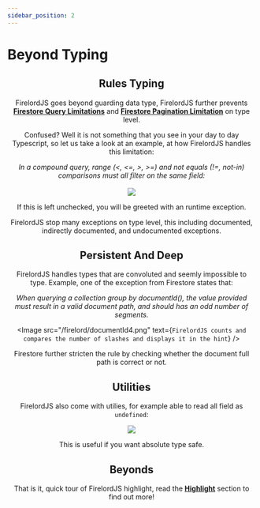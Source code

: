 ```yaml
---
sidebar_position: 2
---
```


# Beyond Typing


<Header />

## Rules Typing

FirelordJS goes beyond guarding data type, FirelordJS further prevents **[Firestore Query Limitations](https://firebase.google.com/docs/firestore/query-data/queries#query_limitations)** and **[Firestore Pagination Limitation](https://firebase.google.com/docs/firestore/query-data/order-limit-data?hl=en&authuser=0#limitations)** on type level.

Confused? Well it is not something that you see in your day to day Typescript, so let us take a look at an example, at how FirelordJS handles this limitation:

<div align="center">
	<i>
		In a compound query, range (&lt, &lt=, &gt, &gt=) and not equals (!=,
		not-in) comparisons must all filter on the same field:
	</i>
</div>
<br />
<Image
	src="/firelord/query1.png"
	text="FirelordJS warn you when you violate the limitation and display related error message in the hint."
/>

If this is left unchecked, you will be greeted with an runtime exception.

FirelordJS stop many exceptions on type level, this including documented, indirectly documented, and undocumented exceptions.

## Persistent And Deep

FirelordJS handles types that are convoluted and seemly impossible to type. Example, one of the exception from Firestore states that:

<div align="center">
	<i>
		When querying a collection group by documentId(), the value provided must
		result in a valid document path, and should has an odd number of segments.
	</i>
</div>

<Image
	src="/firelord/documentId4.png"
	text={`FirelordJS counts and compares the number of slashes and displays it in the hint`}
/>

Firestore further stricten the rule by checking whether the document full path is correct or not.

## Utilities

FirelordJS also come with utilies, for example able to read all field as `undefined`:

<Image
	src="/firelord/possiblyReadAsUndefined2.png"
	text="FirelordJS union all read field with undefined."
/>

This is useful if you want absolute type safe.

## Beyonds

That is it, quick tour of FirelordJS highlight, read the **[Highlight](./highlights/about)** section to find out more!
